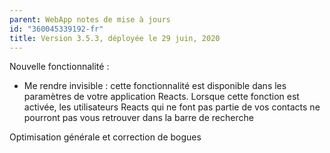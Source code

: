 ```yaml
---
parent: WebApp notes de mise à jours
id: "360045339192-fr"
title: Version 3.5.3, déployée le 29 juin, 2020
---
```

Nouvelle fonctionnalité :  
  
- Me rendre invisible : cette fonctionnalité est disponible dans les paramètres de votre application Reacts. Lorsque cette fonction est activée, les utilisateurs Reacts qui ne font pas partie de vos contacts ne pourront pas vous retrouver dans la barre de recherche

Optimisation générale et correction de bogues
